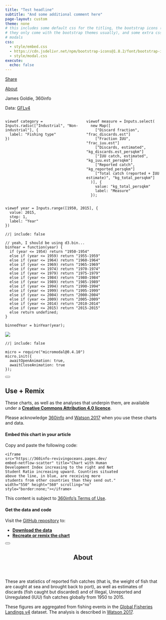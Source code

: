 ```yaml
---
title: "Test headline"
subtitle: "And some additional comment here"
page-layout: custom
theme: none
# this includes some default css for the titling, the bootstrap icons (since
# they only come with the bootstrap themes usually), and some extra css for the
# modals 
css:
  - style/embed.css
  - https://cdn.jsdelivr.net/npm/bootstrap-icons@1.8.2/font/bootstrap-icons.css
  - style/modal.css
execute:
  echo: false
---
```


::: {.modalpanel}
<!-- check https://icons.getbootstrap.com for icons! -->
<a href="#" data-micromodal-trigger="modal-useremix" tabindex="0">
  <i class="bi bi-share-fill"></i>
  Share
</a>

<a href="#" data-micromodal-trigger="modal-about" tabindex="0">
  <i class="bi bi-clipboard-data"></i>
  About
</a>

<!-- if there's room here, put credits on two lines:
  * Editor names, 360info (hint: put &shy; in the middle of long names!)
  * Data: ORG
  (if there isn't room, put it in the ABOUT dialog) -->
James Goldie, 360info

Data: [GFLv4](https://metadata.imas.utas.edu.au/geonetwork/srv/api/records/5c4590d3-a45a-4d37-bf8b-ecd145cb356d)
:::

<!-- main content -->

:::: {.columns}

::: {.column width="50%"}
```ojs
viewof category = Inputs.radio(["Industrial", "Non-industrial"], {
  label: "Fishing type"
})
```
:::

::: {.column width="50%"}
```ojs
viewof measure = Inputs.select(
  new Map([
    ["Discard fraction",                      "frac_discards.est"]
    ["Fraction IUU",                          "frac_iuu.est"]
    ["Discards, estimated",                   "kg_discards.est_persqkm"]
    ["IUU catch, estimated",                  "kg_iuu.est_persqkm"]
    ["Reported catch",                        "kg_reported_persqkm"]
    ["Total catch (reported + IUU estimate)", "kg_total_persqkm"]
  )], {
    value: "kg_total_persqkm"
    label: "Measure"
  });
```
:::

::::

```ojs
viewof year = Inputs.range([1950, 2015], {
  value: 2015,
  step: 1,
  label: "Year"
})
```

```ojs
//| include: false

// yeah, I should be using d3.bin...
binYear = function(year) {
  if (year <= 1954) return "1950-1954"
  else if (year <= 1959) return "1955-1959"
  else if (year <= 1964) return "1960-1964"
  else if (year <= 1969) return "1965-1969"
  else if (year <= 1974) return "1970-1974"
  else if (year <= 1979) return "1975-1979"
  else if (year <= 1984) return "1980-1984"
  else if (year <= 1989) return "1985-1989"
  else if (year <= 1994) return "1990-1994"
  else if (year <= 1999) return "1995-1999"
  else if (year <= 2004) return "2000-2004"
  else if (year <= 2009) return "2005-2009"
  else if (year <= 2014) return "2010-2014"
  else if (year <= 2015) return "2015-2015"
  else return undefined;
}

binnedYear = binYear(year);
```

![](/totals/png/${category}-${measure}-{binnedYear}.png)

<!-- share/about popups -->

```ojs
//| include: false

micro = require("micromodal@0.4.10")
micro.init({
  awaitOpenAnimation: true,
  awaitCloseAnimation: true
});
```

<!-- dialog buttons -->

::::::: {#modal-useremix .modal .micromodal-slide aria-hidden="true"}
:::::: {.modal__overlay tabindex="-1" data-micromodal-close="true"}
::::: {.modal__container role="dialog" aria-modal="true" aria-labelledby="modal-useremix-title"}

<button class="modal__close" aria-label="Close modal" data-micromodal-close></button>

:::: {#modal-useremix-content}
## Use + Remix

These charts, as well as the analyses that underpin them, are available under a [**Creative Commons Attribution 4.0 licence**](https://creativecommons.org/licenses/by/4.0).

Please acknowledge [360info](https://360info.org) and [Watson 2017](https://www.nature.com/articles/sdata201739) when you use these charts and data.

#### Embed this chart in your article

Copy and paste the following code:

::: {.embedcode}
```
<iframe
src="https://360info-revivingoceans.pages.dev/
embed-netflow-scatter" title="Chart with Human
Development Index increasing to the right and Net
Student Ratio increasing upward. Countries situated
above the line, in blue, are receiving more
students from other countries than they send out."
width="550" height="560" scrolling="no"
style="border:none;"></iframe>
```
:::

This content is subject to [360info's Terms of Use](https://newshub.360info.org/page/terms).

#### Get the data and code

Visit the [GitHub repository](https://github.com/360-info/report-revivingoceans/tree/main/data) to:

* [**Download the data**](https://github.com/360-info/report-revivingoceans/tree/main/data)
* [**Recreate or remix the chart**](https://github.com/360-info/report-revivingoceans)
::::

:::::
::::::
:::::::

<!-- notes dialog -->

::::::: {#modal-about .modal .micromodal-slide aria-hidden="true"}
:::::: {.modal__overlay tabindex="-1" data-micromodal-close="true"}
::::: {.modal__container role="dialog" aria-modal="true" aria-labelledby="modal-about-title"}

<button class="modal__close" aria-label="Close modal" data-micromodal-close></button>

<header>
## About {#modal-about-title}
</header>

:::: {#modal-about-content}
These are statistics of reported fish catches (that is, the weight of fish that are caught at sea and brought back to port), as well as estimates of discards (fish caught but discarded) and of Illegal, Unreported and Unregulated (IUU) fish catches globally from 1950 to 2015.

These figures are aggregated from fishing events in the [Global Fisheries Landings v4](https://researchdata.edu.au/global-fisheries-landings-v40/1361113) dataset. The analysis is described in [Watson 2017](https://www.nature.com/articles/sdata201739).
::::

:::::
::::::
:::::::
